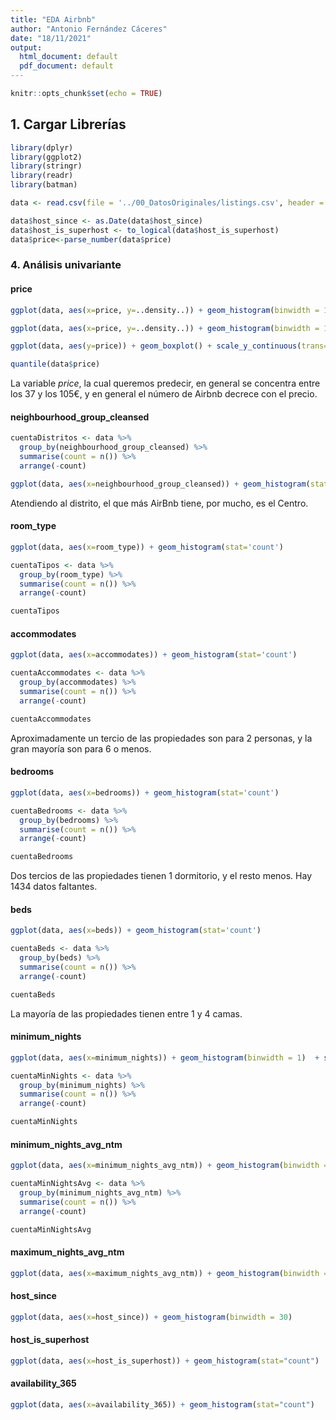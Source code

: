 ```yaml
---
title: "EDA Airbnb"
author: "Antonio Fernández Cáceres"
date: "18/11/2021"
output:
  html_document: default
  pdf_document: default
---
```


```r
knitr::opts_chunk$set(echo = TRUE)
```

## 1. Cargar Librerías

```r
library(dplyr)
library(ggplot2)
library(stringr)
library(readr)
library(batman)
```

```r
data <- read.csv(file = '../00_DatosOriginales/listings.csv', header = TRUE)
```

```r
data$host_since <- as.Date(data$host_since)
data$host_is_superhost <- to_logical(data$host_is_superhost)
data$price<-parse_number(data$price)
```

### 4. Análisis univariante

#### price

```r


ggplot(data, aes(x=price, y=..density..)) + geom_histogram(binwidth = 10) + geom_density(alpha = .2, fill="red")

ggplot(data, aes(x=price, y=..density..)) + geom_histogram(binwidth = 10) + geom_density(alpha = .2, fill="red") + xlim(c(0,500))

ggplot(data, aes(y=price)) + geom_boxplot() + scale_y_continuous(trans='log10')

quantile(data$price)
```


La variable $price$, la cual queremos predecir, en general se concentra entre los 37 y los 105€, y en general el número de Airbnb decrece con el precio.

#### neighbourhood_group_cleansed

```r
cuentaDistritos <- data %>%
  group_by(neighbourhood_group_cleansed) %>%
  summarise(count = n()) %>%
  arrange(-count)

ggplot(data, aes(x=neighbourhood_group_cleansed)) + geom_histogram(stat='count')
```

Atendiendo al distrito, el que más AirBnb tiene, por mucho, es el Centro.


#### room_type

```r
ggplot(data, aes(x=room_type)) + geom_histogram(stat='count')

cuentaTipos <- data %>%
  group_by(room_type) %>%
  summarise(count = n()) %>%
  arrange(-count)

cuentaTipos
```

#### accommodates

```r
ggplot(data, aes(x=accommodates)) + geom_histogram(stat='count')

cuentaAccommodates <- data %>%
  group_by(accommodates) %>%
  summarise(count = n()) %>%
  arrange(-count)

cuentaAccommodates

```

Aproximadamente un tercio de las propiedades son para 2 personas, y la gran mayoría son para 6 o menos.


#### bedrooms

```r
ggplot(data, aes(x=bedrooms)) + geom_histogram(stat='count')

cuentaBedrooms <- data %>%
  group_by(bedrooms) %>%
  summarise(count = n()) %>%
  arrange(-count)

cuentaBedrooms

```

Dos tercios de las propiedades tienen 1 dormitorio, y el resto menos. Hay 1434 datos faltantes.


#### beds

```r
ggplot(data, aes(x=beds)) + geom_histogram(stat='count')

cuentaBeds <- data %>%
  group_by(beds) %>%
  summarise(count = n()) %>%
  arrange(-count)

cuentaBeds

```

La mayoría de las propiedades tienen entre 1 y 4 camas.


#### minimum_nights

```r
ggplot(data, aes(x=minimum_nights)) + geom_histogram(binwidth = 1)  + scale_y_continuous(trans='log10')

cuentaMinNights <- data %>%
  group_by(minimum_nights) %>%
  summarise(count = n()) %>%
  arrange(-count)

cuentaMinNights

```

#### minimum_nights_avg_ntm

```r
ggplot(data, aes(x=minimum_nights_avg_ntm)) + geom_histogram(binwidth = 1)  + scale_y_continuous(trans='log10')

cuentaMinNightsAvg <- data %>%
  group_by(minimum_nights_avg_ntm) %>%
  summarise(count = n()) %>%
  arrange(-count)

cuentaMinNightsAvg

```

#### maximum_nights_avg_ntm

```r
ggplot(data, aes(x=maximum_nights_avg_ntm)) + geom_histogram(binwidth = 5)  + scale_y_continuous(trans='log10') + xlim(c(0,2000))
```


#### host_since

```r
ggplot(data, aes(x=host_since)) + geom_histogram(binwidth = 30)

```


#### host_is_superhost

```r
ggplot(data, aes(x=host_is_superhost)) + geom_histogram(stat="count")
```

#### availability_365

```r
ggplot(data, aes(x=availability_365)) + geom_histogram(stat="count")
```
